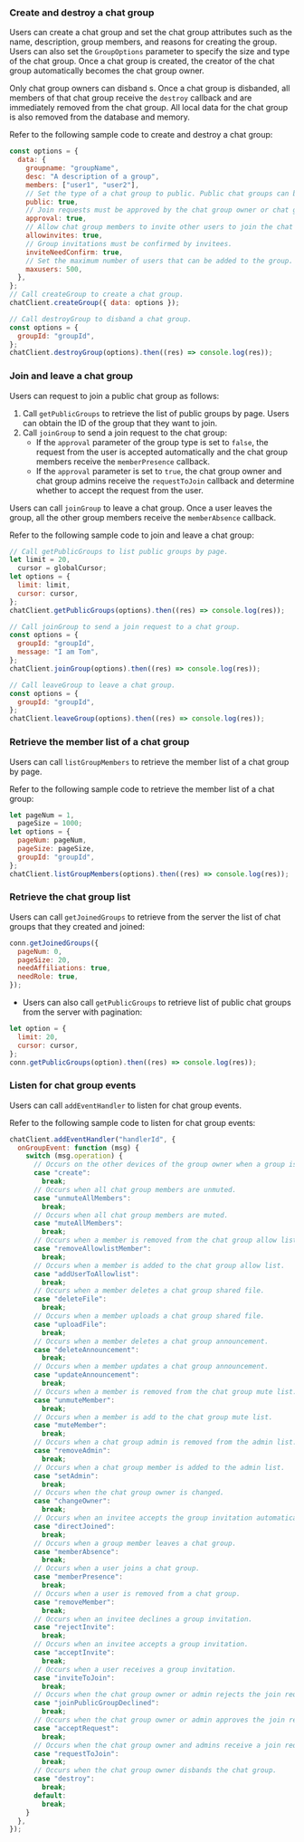 <PlatformWrapper platform="web">

### Create and destroy a chat group

Users can create a chat group and set the chat group attributes such as the name, description, group members, and reasons for creating the group. Users can also set the `GroupOptions` parameter to specify the size and type of the chat group. Once a chat group is created, the creator of the chat group automatically becomes the chat group owner.

Only chat group owners can disband <Vg k="CHAT_GROUP"/>s. Once a chat group is disbanded, all members of that chat group receive the `destroy` callback and are immediately removed from the chat group. All local data for the chat group is also removed from the database and memory.

Refer to the following sample code to create and destroy a chat group:

```javascript
const options = {
  data: {
    groupname: "groupName",
    desc: "A description of a group",
    members: ["user1", "user2"],
    // Set the type of a chat group to public. Public chat groups can be searched, and users can send join requests.
    public: true,
    // Join requests must be approved by the chat group owner or chat group admins.
    approval: true,
    // Allow chat group members to invite other users to join the chat group.
    allowinvites: true,
    // Group invitations must be confirmed by invitees.
    inviteNeedConfirm: true,
    // Set the maximum number of users that can be added to the group.
    maxusers: 500,
  },
};
// Call createGroup to create a chat group.
chatClient.createGroup({ data: options });

// Call destroyGroup to disband a chat group.
const options = {
  groupId: "groupId",
};
chatClient.destroyGroup(options).then((res) => console.log(res));
```

### Join and leave a chat group

Users can request to join a public chat group as follows:

1. Call `getPublicGroups` to retrieve the list of public groups by page. Users can obtain the ID of the group that they want to join.
2. Call `joinGroup` to send a join request to the chat group:
   - If the `approval` parameter of the group type is set to `false`, the request from the user is accepted automatically and the chat group members receive the `memberPresence` callback.
   - If the `approval` parameter is set to `true`, the chat group owner and chat group admins receive the `requestToJoin` callback and determine whether to accept the request from the user.

Users can call `joinGroup` to leave a chat group. Once a user leaves the group, all the other group members receive the `memberAbsence` callback.

Refer to the following sample code to join and leave a chat group:

```javascript
// Call getPublicGroups to list public groups by page.
let limit = 20,
  cursor = globalCursor;
let options = {
  limit: limit,
  cursor: cursor,
};
chatClient.getPublicGroups(options).then((res) => console.log(res));

// Call joinGroup to send a join request to a chat group.
const options = {
  groupId: "groupId",
  message: "I am Tom",
};
chatClient.joinGroup(options).then((res) => console.log(res));

// Call leaveGroup to leave a chat group.
const options = {
  groupId: "groupId",
};
chatClient.leaveGroup(options).then((res) => console.log(res));
```

### Retrieve the member list of a chat group

Users can call `listGroupMembers` to retrieve the member list of a chat group by page.

Refer to the following sample code to retrieve the member list of a chat group:

```javascript
let pageNum = 1,
  pageSize = 1000;
let options = {
  pageNum: pageNum,
  pageSize: pageSize,
  groupId: "groupId",
};
chatClient.listGroupMembers(options).then((res) => console.log(res));
```

### Retrieve the chat group list

Users can call `getJoinedGroups` to retrieve from the server the list of chat groups that they created and joined:

```javascript
conn.getJoinedGroups({
  pageNum: 0,
  pageSize: 20,
  needAffiliations: true,
  needRole: true,
});
```

- Users can also call `getPublicGroups` to retrieve list of public chat groups from the server with pagination:

```javascript
let option = {
  limit: 20,
  cursor: cursor,
};
conn.getPublicGroups(option).then((res) => console.log(res));
```


### Listen for chat group events

Users can call `addEventHandler` to listen for chat group events.

Refer to the following sample code to listen for chat group events:

```javascript
chatClient.addEventHandler("handlerId", {
  onGroupEvent: function (msg) {
    switch (msg.operation) {
      // Occurs on the other devices of the group owner when a group is created.
      case "create":
        break;
      // Occurs when all chat group members are unmuted.
      case "unmuteAllMembers":
        break;
      // Occurs when all chat group members are muted.
      case "muteAllMembers":
        break;
      // Occurs when a member is removed from the chat group allow list.
      case "removeAllowlistMember":
        break;
      // Occurs when a member is added to the chat group allow list.
      case "addUserToAllowlist":
        break;
      // Occurs when a member deletes a chat group shared file.
      case "deleteFile":
        break;
      // Occurs when a member uploads a chat group shared file.
      case "uploadFile":
        break;
      // Occurs when a member deletes a chat group announcement.
      case "deleteAnnouncement":
        break;
      // Occurs when a member updates a chat group announcement.
      case "updateAnnouncement":
        break;
      // Occurs when a member is removed from the chat group mute list.
      case "unmuteMember":
        break;
      // Occurs when a member is add to the chat group mute list.
      case "muteMember":
        break;
      // Occurs when a chat group admin is removed from the admin list.
      case "removeAdmin":
        break;
      // Occurs when a chat group member is added to the admin list.
      case "setAdmin":
        break;
      // Occurs when the chat group owner is changed.
      case "changeOwner":
        break;
      // Occurs when an invitee accepts the group invitation automatically.
      case "directJoined":
        break;
      // Occurs when a group member leaves a chat group.
      case "memberAbsence":
        break;
      // Occurs when a user joins a chat group.
      case "memberPresence":
        break;
      // Occurs when a user is removed from a chat group.
      case "removeMember":
        break;
      // Occurs when an invitee declines a group invitation.
      case "rejectInvite":
        break;
      // Occurs when an invitee accepts a group invitation.
      case "acceptInvite":
        break;
      // Occurs when a user receives a group invitation.
      case "inviteToJoin":
        break;
      // Occurs when the chat group owner or admin rejects the join request.
      case "joinPublicGroupDeclined":
        break;
      // Occurs when the chat group owner or admin approves the join request.
      case "acceptRequest":
        break;
      // Occurs when the chat group owner and admins receive a join request.
      case "requestToJoin":
        break;
      // Occurs when the chat group owner disbands the chat group.
      case "destroy":
        break;
      default:
        break;
    }
  },
});
```

</PlatformWrapper>
